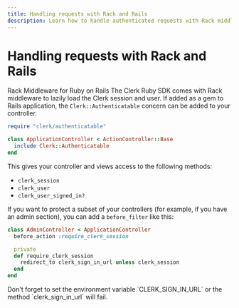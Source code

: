 ```yaml
---
title: Handling requests with Rack and Rails
description: Learn how to handle authenticated requests with Rack middleware using Clerk.
---
```


# Handling requests with Rack and Rails

Rack Middleware for Ruby on Rails
The Clerk Ruby SDK comes with Rack middleware to lazily load the Clerk session and user. If added as a gem to Rails application, the `Clerk::Authenticatable` concern can be added to your controller.

```ruby
require "clerk/authenticatable"

class ApplicationController < ActionController::Base
  include Clerk::Authenticatable
end
```

This gives your controller and views access to the following methods:

- `clerk_session`
- `clerk_user`
- `clerk_user_signed_in?`

If you want to protect a subset of your controllers (for example, if you have an admin section), you can add a `before_filter` like this:

```ruby
class AdminController < ApplicationController
  before_action :require_clerk_session

  private
  def require_clerk_session
    redirect_to clerk_sign_in_url unless clerk_session
  end
end
```

<Callout type="warning">
  Don't forget to set the environment variable `CLERK_SIGN_IN_URL` or the method `clerk_sign_in_url` will fail.
</Callout>